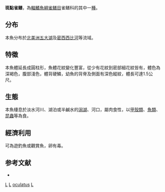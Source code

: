 {{Speciesbox 
| taxon = Lepisosteus oculatus
| authority = [[Winchell|Winchell]], 1864
| image = Lepisosteus_oculatus1.jpg
| status = NE
| status_system = IUCN3.1
| synonyms = * ''Cylindrosteus agassiz, Duméril, 1870''
*''Cylindrosteus agassizii''<br /><small>Duméril, 1870</small>
*''Lepidosteus oculatus''<br /><small>Winchell, 1864</small>
}}

'''斑點雀鳝'''，為[[輻鰭魚綱|輻鰭魚綱]][[雀鳝目|雀鳝目]]雀鳝科的其中一[[種|種]]。

==分布==
本魚分布於[[北美洲|北美洲]][[五大湖|五大湖]]及[[密西西比河|密西西比河]]等流域。

==特徵==
本魚體延長成圓柱形，魚體花紋變化豐富，從少有花紋到密部細花紋皆有，體色為深褐色，腹部淺色，體背硬鱗，幼魚的背脊及側面有深色縱紋，體長可達1.5公尺。

==生態==
本魚棲息於淡水河川、湖泊或半鹹水的[[潟湖|潟湖]]、河口，屬肉食性，以[[甲殼類|甲殼類]]、[[魚類|魚類]]、[[昆蟲|昆蟲]]等為食。

==經濟利用==
可為遊釣魚或觀賞魚，卵有毒。

==参考文献==
*{{FishBase_species|genus=Lepisosteus|species=oculatus|year=2011|month=12}}
{{commonscat|Lepidosteus oculatus}}
{{Taxonbar}}

[[Category:觀賞魚|L]]
[[Category:有毒魚類|L]]
[[Category:雀鱔屬|oculatus]]
[[Category:1864年描述的鱼类|L]]